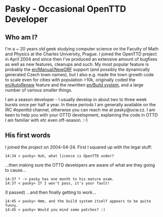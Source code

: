 =Pasky - Occasional OpenTTD Developer=


==Who am I?==
I'm a ~ 20 years old geek studying computer science on the Faculty of Math and Physics at the Charles University, Prague. I joined the OpenTTD project in April 2004 and since then I've produced an extensive amount of bugfixes as well as new features, cleanups and such. My most popular feature is probably the [[en/Manual/NewGRF]] support (and possibly the dynamically generated Czech town names), but I also e.g. made the town growth code to scale even for cities with population >10k, originally coded the [[en/AutoRenew]] feature and the rewritten [[en/Build system]], and a large number of various smaller things.

I am a season developer - I usually develop in about two to three week bursts once per half a year. In these periods I am generally available on the IRC #openttd channel, otherwise you can reach me at pasky@ucw.cz. I am keen to help you with your OTTD development, explaining the code in OTTD I am familiar with etc even off-season. :-)

==His first words==
I joined the project on 2004-04-24. First I squared up with the legal stuff:
<pre>14:34 < pasky> Huh, what licence is OpenTTD under?</pre>
...then making sure the OTTD developers are aware of what are they going to cause...
<pre>14:37 * -> pasky has one month to his mature exam.
14:37 < pasky> If I won't pass, it's your fault!</pre>
(I passed)
...and then finally getting to work...
<pre>14:45 < pasky> Hmm, and the build system itself appears to be quite funny.
14:45 < pasky> Would you mind some patches? :)</pre>
